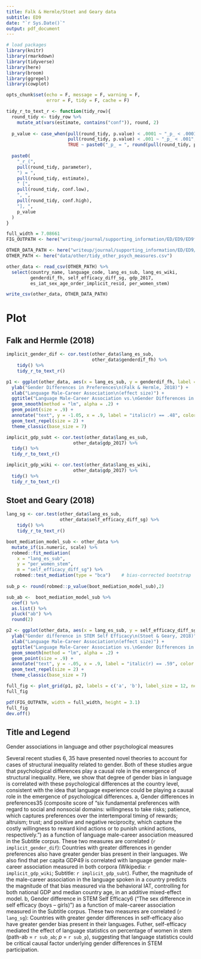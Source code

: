 ```yaml
---
title: Falk & Hermle/Stoet and Geary data
subtitle: ED9
date: "`r Sys.Date()`"
output: pdf_document
---
```



```r
# load packages
library(knitr)
library(rmarkdown)
library(tidyverse)
library(here)
library(broom)
library(ggrepel)
library(cowplot)

opts_chunk$set(echo = F, message = F, warning = F,
               error = F, tidy = F, cache = F)
```

```r
tidy_r_to_text_r <- function(tidy_row){
  round_tidy <- tidy_row %>%
    mutate_at(vars(estimate, contains("conf")), round, 2)
  
  p_value <- case_when(pull(round_tidy, p.value) < .0001 ~ "_p_ < .0001",
                       pull(round_tidy, p.value) < .001 ~ "_p_ < .001",
                       TRUE ~ paste0("_p_ = ", round(pull(round_tidy, p.value),2)))
  
  paste0(
    "_r_(",
    pull(round_tidy, parameter),
    ") = ", 
    pull(round_tidy, estimate),
    " [",
    pull(round_tidy, conf.low),
    ", ",
    pull(round_tidy, conf.high),
    "], ",
    p_value
  )
}


```


```r
full_width = 7.08661
FIG_OUTPATH <- here("writeup/journal/supporting_information/ED/ED9/ED9f.pdf")
```


```r
OTHER_DATA_PATH <- here("writeup/journal/supporting_information/ED/ED9/ED9_data.csv")
OTHER_PATH <- here("data/other/tidy_other_psych_measures.csv")

other_data <- read_csv(OTHER_PATH) %>%
  select(country_name, language_code, lang_es_sub, lang_es_wiki, 
         genderdif_fh, self_efficacy_diff_sg, gdp_2017,
         es_iat_sex_age_order_implicit_resid, per_women_stem) 

write_csv(other_data, OTHER_DATA_PATH)

```



# Plot


## Falk and Hermle (2018)
```r
implicit_gender_dif <- cor.test(other_data$lang_es_sub, 
                                other_data$genderdif_fh) %>%
    tidy() %>%
    tidy_r_to_text_r()
```



```r
p1 <- ggplot(other_data, aes(x = lang_es_sub, y = genderdif_fh, label = country_name)) +
  ylab("Gender Differences in Preferences\n(Falk & Hermle, 2018)") +
  xlab("Language Male-Career Association\n(effect size)") +
  ggtitle("Language Male-Career Association vs.\nGender Differences in Preferences") +
  geom_smooth(method = "lm", alpha = .2) +
  geom_point(size = .9) +
  annotate("text", y = -1.05, x = .9, label = "italic(r) == .48", color = "red", parse = T) +
  geom_text_repel(size = 2) +
  theme_classic(base_size = 7)
```

```r
implicit_gdp_subt <- cor.test(other_data$lang_es_sub,
                         other_data$gdp_2017) %>%
  tidy() %>%
  tidy_r_to_text_r()

implicit_gdp_wiki <- cor.test(other_data$lang_es_wiki,
                         other_data$gdp_2017) %>%
  tidy() %>%
  tidy_r_to_text_r()
```




## Stoet and Geary (2018)
```r
lang_sg <- cor.test(other_data$lang_es_sub, 
                    other_data$self_efficacy_diff_sg) %>%
    tidy() %>%
    tidy_r_to_text_r()

boot_mediation_model_sub <- other_data %>%
  mutate_if(is.numeric, scale) %>%
  robmed::fit_mediation(
    x = "lang_es_sub",
    y = "per_women_stem",
    m = "self_efficacy_diff_sg") %>%
   robmed::test_mediation(type = "bca")    # bias-corrected bootstrap
   
sub_p <- round(robmed::p_value(boot_mediation_model_sub),2)

sub_ab <-  boot_mediation_model_sub %>%
  coef() %>%
  as.list() %>%
  pluck("ab") %>%
  round(2)
```



```r
p2 <- ggplot(other_data, aes(x = lang_es_sub, y = self_efficacy_diff_sg, label = country_name)) +
  ylab("Gender difference in STEM Self Efficacy\n(Stoet & Geary, 2018)") +
  xlab("Language Male-Career Association\n(effect size)") +
  ggtitle("Language Male-Career Association vs.\nGender Differences in STEM Self Efficacy  ") +
  geom_smooth(method = "lm", alpha = .2) +
  geom_point(size = .9) +
  annotate("text", y = -.05, x = .9, label = "italic(r) == .59", color = "red", parse = T) +
  geom_text_repel(size = 2) +
  theme_classic(base_size = 7)
```


```r
full_fig <- plot_grid(p1, p2, labels = c('a', 'b'), label_size = 12, ncol = 2 )
full_fig
```


```r
pdf(FIG_OUTPATH, width = full_width, height = 3.1)
full_fig
dev.off()
```

## Title and Legend 

Gender associations in language and other psychological measures

Several recent studies 6, 35 have presented novel theories to account for cases of structural inequality related to gender. Both of these studies argue that psychological differences play a causal role in the emergence of structural inequality. Here, we show that degree of gender bias in language is correlated with these psychological differences at the country level, consistent with the idea that language experience could be playing a causal role in the emergence of psychological differences. a, Gender differences in preferences35 (composite score of “six fundamental preferences with regard to social and nonsocial domains: willingness to take risks; patience, which captures preferences over the intertemporal timing of rewards; altruism; trust; and positive and negative reciprocity, which capture the costly willingness to reward kind actions or to punish unkind actions, respectively.”)  as a function of language male-career association measured in the Subtitle corpus. These two measures are correlated (`r implicit_gender_dif`): Countries with greater differences in gender preferences also have greater gender bias present in their languages. We also find that per capita GDP49 is correlated with language gender male-career association  measured in both corpora (Wikipedia: `r implicit_gdp_wiki`; Subtitle: `r implicit_gdp_subt`). Futher, the magnitude of the male-career association in the language spoken in a country predicts the magnitude of that bias measured via the behavioral IAT, controlling for both national GDP and median country age, in an additive mixed-effect model. b, Gender difference in STEM Self Efficacy6 (“The sex difference in self efficacy (boys – girls)”) as a function of male-career association  measured in the Subtitle corpus. These two measures are correlated (`r lang_sg`):  Countries with greater gender differences in self-efficacy also have greater gender bias present in their languages. Futher, self-efficacy mediated the effect of language statistics on percentage of women in stem (path-ab = `r sub_ab`; _p_ = `r sub_p`), suggesting that language statistics could be critical causal factor underlying gender differences in STEM participation. 

